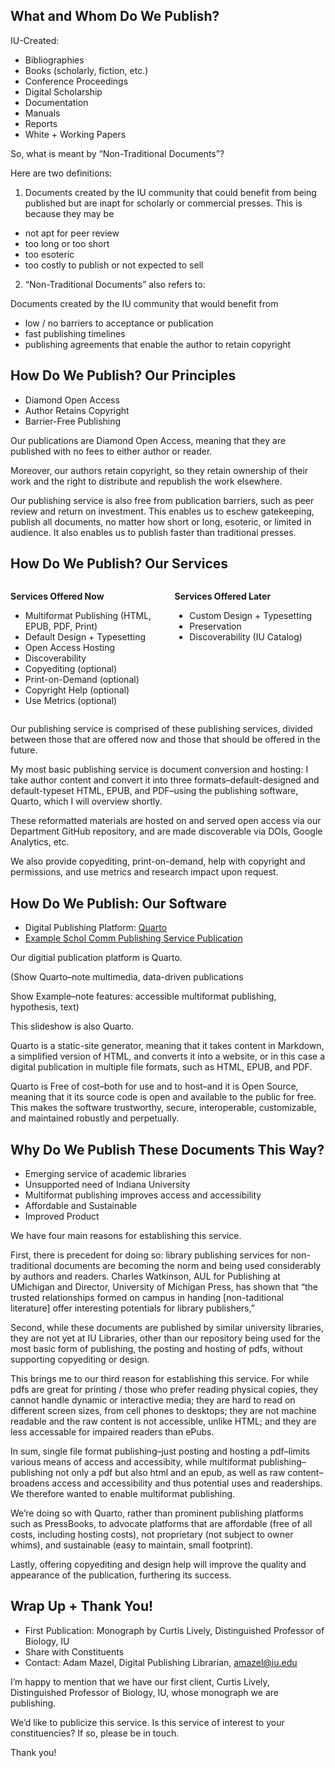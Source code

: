 ## What and Whom Do We Publish?

IU-Created:

- Bibliographies
- Books (scholarly, fiction, etc.)
- Conference Proceedings
- Digital Scholarship
- Documentation
- Manuals
- Reports
- White + Working Papers

::: {.notes}
So, what is meant by "Non-Traditional Documents"?

Here are two definitions:

1) Documents created by the IU community that could benefit from being published but are inapt for scholarly or commercial presses. This is because they may be

- not apt for peer review
- too long or too short
- too esoteric
- too costly to publish or not expected to sell


2) "Non-Traditional Documents" also refers to:
 
Documents created by the IU community that would benefit from 

- low / no barriers to acceptance or publication
- fast publishing timelines
- publishing agreements that enable the author to retain copyright
:::

## How Do We Publish? Our Principles

- Diamond Open Access
- Author Retains Copyright
- Barrier-Free Publishing

::: {.notes}
Our publications are Diamond Open Access, meaning that they are published with no fees to either author or reader. 

Moreover, our authors retain copyright, so they retain ownership of their work and the right to distribute and republish the work elsewhere. 

Our publishing service is also free from publication barriers, such as peer review and return on investment. This enables us to eschew gatekeeping, publish all documents, no matter how short or long, esoteric, or limited in audience. It also enables us to publish faster than traditional presses. 
:::

## How Do We Publish? Our Services

:::: {.columns}

::: {.column width="50%"}
**Services Offered Now**

- Multiformat Publishing (HTML, EPUB, PDF, Print)
- Default Design + Typesetting
- Open Access Hosting 
- Discoverability 
- Copyediting (optional)
- Print-on-Demand (optional)
- Copyright Help (optional)
- Use Metrics (optional)
:::

::: {.column width="50%"}
**Services Offered Later**

- Custom Design + Typesetting
- Preservation
- Discoverability (IU Catalog)
:::

::::

:::: {.notes}
Our publishing service is comprised of these publishing services, divided between those that are offered now and those that should be offered in the future. 

My most basic publishing service is document conversion and hosting: I take author content and convert it into three formats--default-designed and default-typeset HTML, EPUB, and PDF--using the publishing software, Quarto, which I will overview shortly.

These reformatted materials are hosted on and served open access via our Department GitHub repository, and are made discoverable via DOIs, Google Analytics, etc.

We also provide copyediting, print-on-demand, help with copyright and permissions, and use metrics and research impact upon request. 
::::

## How Do We Publish: Our Software

- Digital Publishing Platform: [Quarto](https://quarto.org/)
- [Example Schol Comm Publishing Service Publication](https://iulibscholcomm.github.io/example-publication/)

:::: {.notes}
Our digitial publication platform is Quarto.

(Show Quarto--note multimedia, data-driven publications

Show Example--note features: accessible multiformat publishing, hypothesis, text)

This slideshow is also Quarto.

Quarto is a static-site generator, meaning that it takes content in Markdown, a simplified version of HTML, and converts it into a website, or in this case a digital publication in multiple file formats, such as HTML, EPUB, and PDF. 

Quarto is Free of cost--both for use and to host--and it is Open Source, meaning that it its source code is open and available to the public for free. This makes the software trustworthy, secure, interoperable, customizable, and maintained robustly and perpetually.

:::

## Why Do We Publish These Documents This Way?

- Emerging service of academic libraries
- Unsupported need of Indiana University
- Multiformat publishing improves access and accessibility
- Affordable and Sustainable
- Improved Product

::: {.notes}
We have four main reasons for establishing this service. 

First, there is precedent for doing so: library publishing services for non-traditional documents are becoming the norm and being used considerably by authors and readers. 
Charles Watkinson, AUL for Publishing at UMichigan and Director, University of Michigan Press, has shown that "the trusted relationships formed on campus in handing [non-taditional literature] offer interesting potentials for library publishers,"

Second, while these documents are published by similar university libraries, they are not yet at IU Libraries, other than our repository being used for the most basic form of publishing, the posting and hosting of pdfs, without supporting copyediting or design.

This brings me to our third reason for establishing this service. For while pdfs are great for printing / those who prefer reading physical copies, they cannot handle dynamic or interactive media; they are hard to read on different screen sizes, from cell phones to desktops; they are not machine readable and the raw content is not accessible, unlike HTML; and they are less accessable for impaired readers than ePubs. 

In sum, single file format publishing--just posting and hosting a pdf--limits various means of access and accessibity, while multiformat publishing--publishing not only a pdf but also html and an epub, as well as raw content--broadens access and accessibility and thus potential uses and readerships. We therefore wanted to enable multiformat publishing.

We're doing so with Quarto, rather than prominent publishing platforms such as PressBooks, to advocate platforms that are affordable (free of all costs, including hosting costs), not proprietary (not subject to owner whims), and sustainable (easy to maintain, small footprint).

Lastly, offering copyediting and design help will improve the quality and appearance of the publication, furthering its success.

:::


## Wrap Up + Thank You!

- First Publication: Monograph by Curtis Lively, Distinguished Professor of Biology, IU
- Share with Constituents
- Contact: Adam Mazel, Digital Publishing Librarian, [amazel@iu.edu](mailto:amazel@iu.edu)

::: {.notes}
I'm happy to mention that we have our first client, Curtis Lively, Distinguished Professor of Biology, IU, whose monograph we are publishing.

We'd like to publicize this service. 
Is this service of interest to your constituencies? If so, please be in touch.

Thank you!

:::